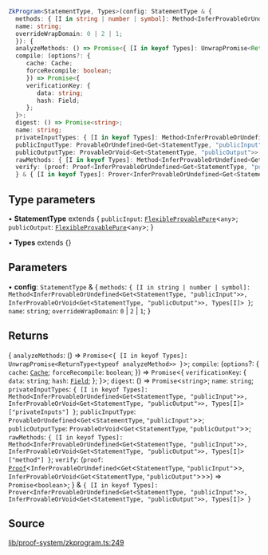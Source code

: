 ```ts
ZkProgram<StatementType, Types>(config: StatementType & {
  methods: { [I in string | number | symbol]: Method<InferProvableOrUndefined<Get<StatementType, "publicInput">>, InferProvableOrVoid<Get<StatementType, "publicOutput">>, Types[I]> };
  name: string;
  overrideWrapDomain: 0 | 2 | 1;
  }): {
  analyzeMethods: () => Promise<{ [I in keyof Types]: UnwrapPromise<ReturnType<typeof analyzeMethod>> }>;
  compile: (options?: {
     cache: Cache;
     forceRecompile: boolean;
     }) => Promise<{
     verificationKey: {
        data: string;
        hash: Field;
     };
  }>;
  digest: () => Promise<string>;
  name: string;
  privateInputTypes: { [I in keyof Types]: Method<InferProvableOrUndefined<Get<StatementType, "publicInput">>, InferProvableOrVoid<Get<StatementType, "publicOutput">>, Types[I]>["privateInputs"] };
  publicInputType: ProvableOrUndefined<Get<StatementType, "publicInput">>;
  publicOutputType: ProvableOrVoid<Get<StatementType, "publicOutput">>;
  rawMethods: { [I in keyof Types]: Method<InferProvableOrUndefined<Get<StatementType, "publicInput">>, InferProvableOrVoid<Get<StatementType, "publicOutput">>, Types[I]>["method"] };
  verify: (proof: Proof<InferProvableOrUndefined<Get<StatementType, "publicInput">>, InferProvableOrVoid<Get<StatementType, "publicOutput">>>) => Promise<boolean>;
  } & { [I in keyof Types]: Prover<InferProvableOrUndefined<Get<StatementType, "publicInput">>, InferProvableOrVoid<Get<StatementType, "publicOutput">>, Types[I]> }
```

## Type parameters

• **StatementType** extends \{
  `publicInput`: [`FlexibleProvablePure`](../type-aliases/FlexibleProvablePure.mdx)\<`any`\>;
  `publicOutput`: [`FlexibleProvablePure`](../type-aliases/FlexibleProvablePure.mdx)\<`any`\>;
  }

• **Types** extends \{}

## Parameters

• **config**: `StatementType` & \{
  `methods`: `{ [I in string | number | symbol]: Method<InferProvableOrUndefined<Get<StatementType, "publicInput">>, InferProvableOrVoid<Get<StatementType, "publicOutput">>, Types[I]> }`;
  `name`: `string`;
  `overrideWrapDomain`: `0` \| `2` \| `1`;
  }

## Returns

\{
  `analyzeMethods`: () => `Promise`\<`{ [I in keyof Types]: UnwrapPromise<ReturnType<typeof analyzeMethod>> }`\>;
  `compile`: (`options`?: \{
     `cache`: [`Cache`](../type-aliases/Cache.mdx);
     `forceRecompile`: `boolean`;
     }) => `Promise`\<\{
     `verificationKey`: \{
        `data`: `string`;
        `hash`: [`Field`](../type-aliases/Field.mdx);
     };
  }\>;
  `digest`: () => `Promise`\<`string`\>;
  `name`: `string`;
  `privateInputTypes`: `{ [I in keyof Types]: Method<InferProvableOrUndefined<Get<StatementType, "publicInput">>, InferProvableOrVoid<Get<StatementType, "publicOutput">>, Types[I]>["privateInputs"] }`;
  `publicInputType`: `ProvableOrUndefined`\<`Get`\<`StatementType`, `"publicInput"`\>\>;
  `publicOutputType`: `ProvableOrVoid`\<`Get`\<`StatementType`, `"publicOutput"`\>\>;
  `rawMethods`: `{ [I in keyof Types]: Method<InferProvableOrUndefined<Get<StatementType, "publicInput">>, InferProvableOrVoid<Get<StatementType, "publicOutput">>, Types[I]>["method"] }`;
  `verify`: (`proof`: [`Proof`](../classes/Proof.mdx)\<`InferProvableOrUndefined`\<`Get`\<`StatementType`, `"publicInput"`\>\>, `InferProvableOrVoid`\<`Get`\<`StatementType`, `"publicOutput"`\>\>\>) => `Promise`\<`boolean`\>;
  } & `{ [I in keyof Types]: Prover<InferProvableOrUndefined<Get<StatementType, "publicInput">>, InferProvableOrVoid<Get<StatementType, "publicOutput">>, Types[I]> }`

## Source

[lib/proof-system/zkprogram.ts:249](https://github.com/o1-labs/o1js/blob/main/src/lib/proof-system/zkprogram.ts#L249)
